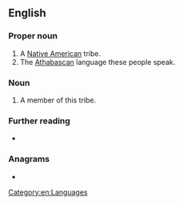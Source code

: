 {{also|lipan}}
==English==
{{wikipedia}}

===Proper noun===
{{en-proper noun}}

# A [[Native American]] tribe.
# The [[Athabascan]] language these people speak.

===Noun===
{{en-noun}}

# A member of this tribe.

===Further reading===
* {{ethnologue|code=apl}}

===Anagrams===
* {{anagrams|en|Palin|lapin|plain|plani-}}

[[Category:en:Languages]]